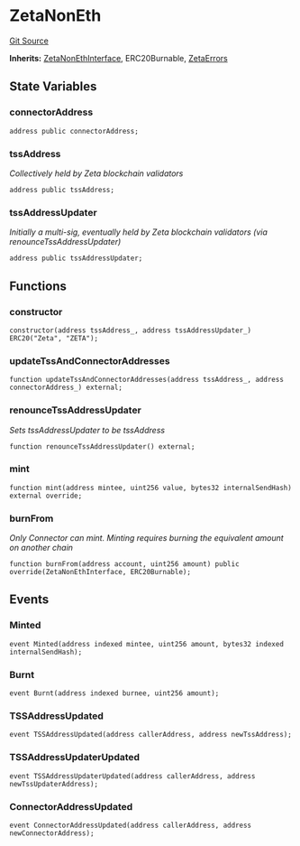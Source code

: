 # ZetaNonEth
[Git Source](https://github.com/zeta-chain/protocol-contracts/blob/main/docs/src/contracts/evm/legacy/Zeta.non-eth.sol)

**Inherits:**
[ZetaNonEthInterface](/src/pages/developers/architecture/protocol/contracts/evm/legacy/ZetaNonEthInterface.sol/interface.ZetaNonEthInterface.mdx), ERC20Burnable, [ZetaErrors](/src/pages/developers/architecture/protocol/contracts/evm/legacy/ZetaErrors.sol/interface.ZetaErrors.mdx)


## State Variables
### connectorAddress

```solidity
address public connectorAddress;
```


### tssAddress
*Collectively held by Zeta blockchain validators*


```solidity
address public tssAddress;
```


### tssAddressUpdater
*Initially a multi-sig, eventually held by Zeta blockchain validators (via renounceTssAddressUpdater)*


```solidity
address public tssAddressUpdater;
```


## Functions
### constructor


```solidity
constructor(address tssAddress_, address tssAddressUpdater_) ERC20("Zeta", "ZETA");
```

### updateTssAndConnectorAddresses


```solidity
function updateTssAndConnectorAddresses(address tssAddress_, address connectorAddress_) external;
```

### renounceTssAddressUpdater

*Sets tssAddressUpdater to be tssAddress*


```solidity
function renounceTssAddressUpdater() external;
```

### mint


```solidity
function mint(address mintee, uint256 value, bytes32 internalSendHash) external override;
```

### burnFrom

*Only Connector can mint. Minting requires burning the equivalent amount on another chain*


```solidity
function burnFrom(address account, uint256 amount) public override(ZetaNonEthInterface, ERC20Burnable);
```

## Events
### Minted

```solidity
event Minted(address indexed mintee, uint256 amount, bytes32 indexed internalSendHash);
```

### Burnt

```solidity
event Burnt(address indexed burnee, uint256 amount);
```

### TSSAddressUpdated

```solidity
event TSSAddressUpdated(address callerAddress, address newTssAddress);
```

### TSSAddressUpdaterUpdated

```solidity
event TSSAddressUpdaterUpdated(address callerAddress, address newTssUpdaterAddress);
```

### ConnectorAddressUpdated

```solidity
event ConnectorAddressUpdated(address callerAddress, address newConnectorAddress);
```

